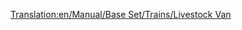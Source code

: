 [[Translation:en/Manual/Base Set/Trains/Livestock Van]]
{{it/Manuale/Set base/Treni/Vagoni|Nome=Vagone bestiame
|Costo=2.250
|Vuoto=20
|Pieno=24
|Pieno2=25
|Pieno3=26
|Capacità1=25 capi di bestiame
|Capacità2=30 capi di bestiame
|Capacità3=32 capi di bestiame
|Immagine1=[[File:it/Manuale/Set base/Treni/VagoneBestiameTeArB.png]]
|Immagine1m=[[File:it/Manuale/Set base/Treni/VagoneBestiameTeArM.png]]
|ClimaB=7
|ClimaM=11
|Descrizione=Carro per trasportare il bestiame dalle fattorie alle fabbriche. Quando si usa in combinazione con il carro trasporto cereali considerare che hanno capacità differenti che bisogna tenere presente quando si compone il convoglio.
}}
